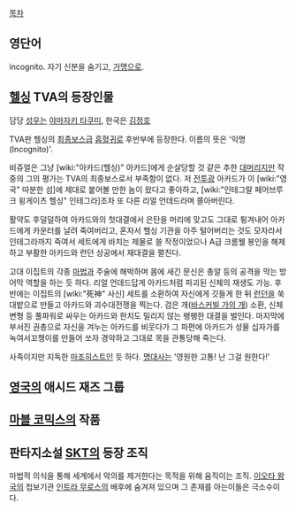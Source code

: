 [[목차]]

== 영단어 ==
incognito. 자기 신분을 숨기고, [[가명]]으로.

== [[헬싱]] TVA의 등장인물 ==
담당 [[성우]]는 [[야마자키 타쿠미]], 한국은 [[김정호]]

TVA판 헬싱의 [[최종보스]]급 [[흡혈귀]]로 후반부에 등장한다. 이름의 뜻은 '익명(Incognito)'.

비쥬얼은 그냥 [wiki:"아카드(헬싱)" 아카드]에게 순살당할 것 같은 추한 [[대머리]]지만 작중의 그의 평가는 TVA의 최종보스로서 부족함이 없다. 저 [[전투광]] 아카드가 이 [wiki:"영국" 따분한 섬]에 제대로 붙어볼 만한 놈이 왔다고 좋아하고, [wiki:"인테그랄 페어브루크 윙게이츠 헬싱" 인테그라]조차 또 다른 리얼 언데드라며 쫄아버린다.

활약도 후덜덜하여 아카드와의 첫대결에서 은탄을 머리에 맞고도 그대로 튕겨내어 아카드에게 카운터를 날려 죽여버리고, 혼자서 헬싱 기관을 아주 털어버리는 것도 모자라서 인테그라까지 죽여서 세트에게 바치는 제물로 쓸 작정이었으나 A급 크롬웰 봉인을 해제하고 부활한 아카드와 런던 상공에서 재대결을 펼친다.

고대 이집트의 각종 [[마법]]과 주술에 해박하며 몸에 새긴 문신은 총알 등의 공격을 막는 방어막 역할을 하는 듯 하다. 리얼 언데드답게 아카드처럼 파괴된 신체의 재생도 가능. 후반에는 이집트의 [wiki:"死神" 사신] 세트를 소환하여 자신에게 깃들게 한 뒤 [[런던]]을 쑥대밭으로 만들고 아카드와 괴수대전쟁을 찍는다. 검은 개([[바스커빌 가의 개]]) 소환, 신체변형 등 풀파워로 싸우는 아카드와 한치도 밀리지 않는 팽팽한 대결을 벌인다. 마지막에 부서진 권총으로 자신을 겨누는 아카드를 비웃다가 그 파편에 아카드가 성물 십자가를 녹여서꼬챙이를 만들어 쏘자 경악하고 그대로 목을 관통당해 죽는다.

사족이지만 지독한 [[마조히스트]]인 듯 하다. [[명대사]]는 '영원한 고통! 난 그걸 원한다!'

== [[영국]]의 애시드 재즈 그룹 ==

== [[마블 코믹스]]의 작품 ==

== 판타지소설 [[SKT]]의 등장 조직 ==
마법적 의식을 통해 세계에서 악의를 제거한다는 목적을 위해 움직이는 조직.
[[이오타 왕국]]의 첩보기관 [[인트라 무로스]]의 배후에 숨겨져 있으며 그 존재를 아는이들은 극소수이다.
